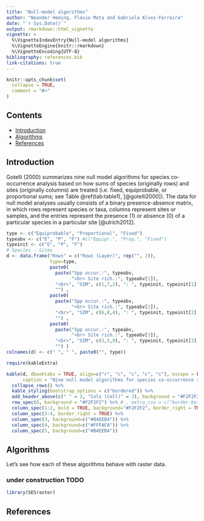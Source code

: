 ```yaml
---
title: "Null-model algorithms"
author: "Neander Heming, Flávio Mota and Gabriela Alves-Ferreira"
date: "`r Sys.Date()`"
output: rmarkdown::html_vignette
vignette: >
  %\VignetteIndexEntry{Null-model algorithms}
  %\VignetteEngine{knitr::rmarkdown}
  %\VignetteEncoding{UTF-8}
bibliography: references.bib
link-citations: true
---
```


```r
knitr::opts_chunk$set(
  collapse = TRUE,
  comment = "#>"
)
```

## Contents

-   [Introduction](#intro)
-   [Algorithms](#algorithms)
-   [References](#references)

## Introduction {#intro}

Gotelli (2000) summarizes nine null model algorithms for species co-occurrence analysis based on how sums of species (originally rows) and sites (originally columns) are treated (i.e. fixed, equiprobable, or proportional sums; see Table \@ref(tab:table1), [@gotelli2000]). The data for null model analyses usually consists of a binary presence-absence matrix, in which rows represent species or taxa, columns represent sites or samples, and the entries represent the presence (1) or absence (0) of a particular species in a particular site [@ulrich2012].

```r
type <- c("Equiprobable", "Proportional", "Fixed")
typeabv <- c("E", "P", "F") #c("Equipr.", "Prop.", "Fixed")
typeinit <- c("E", "P", "F")
# Species - Sites
d <- data.frame("Rows" = c("Rows (Layer)", rep("", 2)),
                type=type,
                paste0(
                  paste("Spp occur.:", typeabv, 
                        "<br> Site rich.:", typeabv[1]),
                  "<br>", "SIM", c(1,7,2), ": ", typeinit, typeinit[1], 
                  "") ,
                paste0(
                  paste("Spp occur.:", typeabv, 
                        "<br> Site rich.:", typeabv[2]), 
                  "<br>", "SIM", c(6,8,4), ": ", typeinit, typeinit[2], 
                  "") ,
                paste0(
                  paste("Spp occur.:", typeabv, 
                        "<br> Site rich.:", typeabv[3]), 
                  "<br>", "SIM", c(3,5,9), ": ", typeinit, typeinit[3], 
                  "") )
colnames(d) <- c(" ", " ", paste0("", type))
```

```r
require(kableExtra)

kable(d, dbooktabs = TRUE, align=c("r", "c", "c", "c", "c"), escape = F, 
      caption = "Nine null model algorithms for species co-occurrence analysis listed in Gotelli (2000).") %>%
  collapse_rows() %>%
  kable_styling(bootstrap_options = c("bordered")) %>%
  add_header_above(c(" " = 2, "Cols (Cell)" = 3), background = "#F2F2F2") %>%
  row_spec(0, background = "#F2F2F2") %>% # , extra_css = c("border-bottom-style: none", "", "", "")
  column_spec(1:2, bold = TRUE, background="#F2F2F2", border_right = TRUE) %>%
  column_spec(3:4, border_right = TRUE) %>%
  column_spec(3, background=c("#B4EEB4")) %>%
  column_spec(4, background=c("#FFFAFA")) %>%
  column_spec(5, background=c("#B4EEB4"))

```

## Algorithms {#algorithms}

Let's see how each of these algorithms behave with raster data.

### under construction TODO

```r
library(SESraster)
```

## References {#references}
